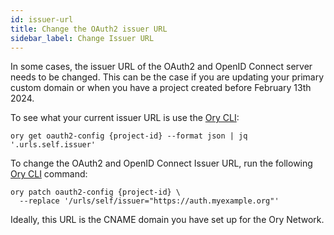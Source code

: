 ```yaml
---
id: issuer-url
title: Change the OAuth2 issuer URL
sidebar_label: Change Issuer URL
---
```


In some cases, the issuer URL of the OAuth2 and OpenID Connect server needs to be changed. This can be the case if you are
updating your primary custom domain or when you have a project created before February 13th 2024.

To see what your current issuer URL is use the [Ory CLI](../guides/cli/01_installation.mdx):

```shell
ory get oauth2-config {project-id} --format json | jq '.urls.self.issuer'
```

To change the OAuth2 and OpenID Connect Issuer URL, run the following [Ory CLI](../guides/cli/01_installation.mdx) command:

```shell
ory patch oauth2-config {project-id} \
  --replace '/urls/self/issuer="https://auth.myexample.org"'
```

Ideally, this URL is the CNAME domain you have set up for the Ory Network.
